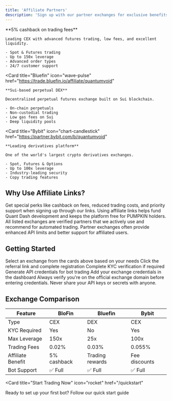 ```yaml
---
title: 'Affiliate Partners'
description: 'Sign up with our partner exchanges for exclusive benefits'
---
```


<CardGroup cols={2}>
  <Card
    title="BloFin"
    icon="chart-mixed"
    href="https://partner.blofin.com/d/quantumvoidlabs"
  >
    **5% cashback on trading fees**

    Leading CEX with advanced futures trading, low fees, and excellent liquidity.

    - Spot & Futures trading
    - Up to 150x leverage
    - Advanced order types
    - 24/7 customer support
  </Card>

  <Card
    title="Bluefin"
    icon="wave-pulse"
    href="https://trade.bluefin.io/affiliate/quantumvoid"
  >
    **Sui-based perpetual DEX**

    Decentralized perpetual futures exchange built on Sui blockchain.

    - On-chain perpetuals
    - Non-custodial trading
    - Low gas fees on Sui
    - Deep liquidity pools
  </Card>

  <Card
    title="Bybit"
    icon="chart-candlestick"
    href="https://partner.bybit.com/b/quantumvoid"
  >
    **Leading derivatives platform**

    One of the world's largest crypto derivatives exchanges.

    - Spot, Futures & Options
    - Up to 100x leverage
    - Industry-leading security
    - Copy trading features
  </Card>
</CardGroup>

## Why Use Affiliate Links?

<AccordionGroup>
  <Accordion icon="gift" title="Exclusive Benefits">
    Get special perks like cashback on fees, reduced trading costs, and priority support when signing up through our links.
  </Accordion>

  <Accordion icon="handshake" title="Support Development">
    Using affiliate links helps fund Quant Dash development and keeps the platform free for PUMPKIN holders.
  </Accordion>

  <Accordion icon="shield-check" title="Verified Partners">
    All listed exchanges are verified partners that we actively use and recommend for automated trading.
  </Accordion>

  <Accordion icon="chart-line" title="Better Service">
    Partner exchanges often provide enhanced API limits and better support for affiliated users.
  </Accordion>
</AccordionGroup>

## Getting Started

<Steps>
  <Step title="Choose Your Exchange">
    Select an exchange from the cards above based on your needs
  </Step>

  <Step title="Sign Up">
    Click the referral link and complete registration
  </Step>

  <Step title="Verify Account">
    Complete KYC verification if required
  </Step>

  <Step title="Create API Keys">
    Generate API credentials for bot trading
  </Step>

  <Step title="Connect to Quant Dash">
    Add your exchange credentials in the dashboard
  </Step>
</Steps>

<Warning>
  Always verify you're on the official exchange domain before entering credentials. Never share your API keys or secrets with anyone.
</Warning>

## Exchange Comparison

| Feature | BloFin | Bluefin | Bybit |
|---------|--------|---------|-------|
| Type | CEX | DEX | CEX |
| KYC Required | Yes | No | Yes |
| Max Leverage | 150x | 25x | 100x |
| Trading Fees | 0.02% | 0.03% | 0.055% |
| Affiliate Benefit | 5% cashback | Trading rewards | Fee discounts |
| Bot Support | ✅ Full | ✅ Full | ✅ Full |

<Card
  title="Start Trading Now"
  icon="rocket"
  href="/quickstart"
>
  Ready to set up your first bot? Follow our quick start guide
</Card>
